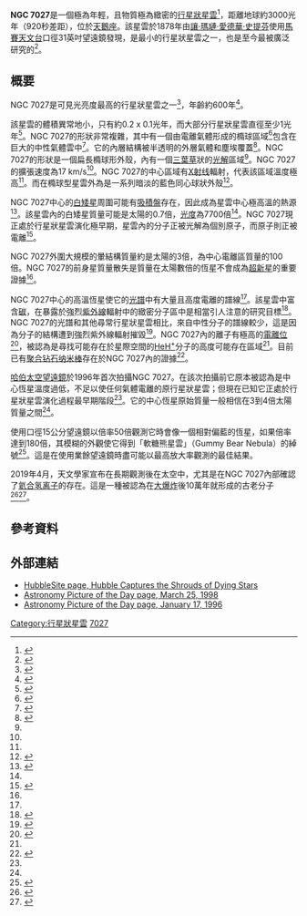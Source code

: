 {{noteTA
|G1=Astronomy
|1=zh-cn:哈勃空间望远镜; zh-tw:哈伯太空望遠鏡; zh-hk:哈勃太空望遠鏡;
}}
{{Planetary nebula |
| image = [[File:NGC7027_-_HST_-_Heic2011c.tif|250px]]
| name = [[NGC天體表|NGC]] 7027
| type = 
| epoch = [[J2000|J2000]]
| ra = {{RA|21|7|1.7}}<ref name="ned">{{cite web|title=NASA/IPAC EXTRAGALACTIC DATABASE|url=http://nedwww.ipac.caltech.edu|accessdate=2008-04-02|work=Results for NGC 7027|archiveurl=https://web.archive.org/web/20110514100451/http://nedwww.ipac.caltech.edu/|archivedate=2011-05-14|dead-url=no}}</ref>
| dec = {{DEC|+42|14|11}}<ref name="ned" />
| dist_ly = 3,000光年<ref name = "web">{{cite web|url=http://www.everystockphoto.com/photo.php?imageId=2025644|title=Staring into the Winds of Destruction: HST/NICMOS Images of the Planetary Nebula NGC 7027|accessdate=2008-10-11|archiveurl=https://web.archive.org/web/20190217084214/http://www.everystockphoto.com/photo.php?imageId=2025644|archivedate=2019-02-17|dead-url=yes}}</ref> 
| appmag_v = 10<ref>{{cite web|title=NGC 7027|url=http://seds.org/~spider/ngc/ngc.cgi?7027|publisher=SEDS NGC Database|accessdate=2008-10-11|deadurl=yes|archiveurl=https://web.archive.org/web/20040524192052/http://www.seds.org/~spider/ngc/ngc.cgi?7027|archivedate=2004-05-24}}</ref>
| size_v = 14" 
| constellation = [[天鵝座|天鵝座]]
| radius_ly = 14,000 天文單位<ref name = "web"/>
| absmag_v = 
| notes = 
| names = 
}}

'''NGC 7027'''是一個極為年輕，且物質極為緻密的[[行星狀星雲|行星狀星雲]]<ref name="SalasEtAl">{{Cite journal|title=The ISO-SWS spectrum of planetary nebula NGC 7027|url=http://www.aanda.org/10.1051/0004-6361:20000435|last=Bernard Salas|first=J.|last2=Pottasch|first2=S. R.|date=2001-03|journal=[[天文与天体物理学报|Astronomy & Astrophysics]]|issue=3|doi=10.1051/0004-6361:20000435|volume=367|pages=949–958|bibcode=2001A&A...367..949B|issn=0004-6361|last3=Beintema|first3=D. A.|last4=Wesselius|first4=P. R.}}</ref>，距離地球約3000光年（920秒差距），位於[[天鵝座|天鵝座]]。該星雲於1878年由[[讓·瑪璉·愛德華·史提芬|讓·瑪璉·愛德華·史提芬]]使用[[馬賽天文台|馬賽天文台]]口徑31英吋望遠鏡發現，是最小的行星狀星雲之一，也是至今最被廣泛研究的<ref name="O'Meara">{{Cite book|title=Deep-Sky Companions: Hidden Treasures|url=https://books.google.com/books?id=a6VY0Q1zsJoC&pg=PA514&hl=zh-CN|publisher=[[劍橋大學出版社|Cambridge University Press]]|date=2007-04-12|isbn=978-1-139-46373-7|language=en|first=Stephen James|last=O'Meara|pages=514}}</ref>。

==概要==
NGC 7027是可見光亮度最高的行星狀星雲之一<ref name="Kaler">{{Cite book|title=The Hundred Greatest Stars|url=https://books.google.com/books?id=MXxBoLwu2QMC&pg=PT220&hl=zh-CN|publisher=[[施普林格科学+商业媒体|Springer Science & Business Media]]|date=2002-06-19|isbn=978-0-387-95436-3|language=en|first=James B.|last=Kaler|pages=133}}</ref>，年齡約600年<ref name="WatersEtAl">{{Cite book|title=Astrophysics and Space Science|url=https://books.google.com/books?id=QG3dN6hpJwAC&pg=PA490&hl=zh-CN|publisher=Springer Science & Business Media|date=1998-08-31|isbn=978-0-7923-5152-8|language=en|first=L. B. F. M.|last=Waters|first2=C.|last2=Waelkens|first3=Karel A. van der|last3=Hucht|first4=P. A.|last4=Zaal|pages=490}}</ref>。

該星雲的體積異常地小，只有約0.2 x 0.1光年，而大部分行星狀星雲直徑至少1光年<ref name="O'Meara516">{{Cite book|title=Deep-Sky Companions: Hidden Treasures|url=https://books.google.com/books?id=a6VY0Q1zsJoC&pg=PA514&hl=zh-CN|publisher=Cambridge University Press|date=2007-04-12|isbn=978-1-139-46373-7|language=en|first=Stephen James|last=O'Meara|pages=516}}</ref>。NGC 7027的形狀非常複雜，其中有一個由電離氣體形成的橢球區域<ref name="Kastner">{{Cite journal|title=Discovery of Extended X-Ray Emission from the Planetary Nebula NGC 7027 by the [ITAL]Chandra X-Ray Observatory[/ITAL]|url=https://iopscience.iop.org/article/10.1086/319651|last=Kastner|first=Joel H.|last2=Vrtilek|first2=Saeqa D.|date=2001-04-01|journal=[[天文物理期刊|The Astrophysical Journal]]|issue=2|doi=10.1086/319651|volume=550|pages=L189–L192|arxiv=astro-ph/0102468|last3=Soker|first3=Noam|access-date=2021-03-30|archive-date=2021-02-02|archive-url=https://web.archive.org/web/20210202001857/https://iopscience.iop.org/article/10.1086/319651}}</ref>包含在巨大的中性氣體雲中<ref name="Masson">{{Cite journal|title=The structure of NGC 7027 and a determination of its distance by measurement of proper motions|url=http://adsabs.harvard.edu/doi/10.1086/167011|last=Masson|first=Colin R.|date=1989-01|journal=The Astrophysical Journal|doi=10.1086/167011|volume=336|pages=294|language=en|bibcode=1989ApJ...336..294M|issn=0004-637X|access-date=2021-03-30|archive-date=2019-04-17|archive-url=https://web.archive.org/web/20190417191223/http://adsabs.harvard.edu/doi/10.1086/167011}}</ref>。它的內層結構被半透明的外層氣體和塵埃覆蓋<ref name="NOAO">{{Cite web|title=NGC 7027|url=http://www.noao.edu/outreach/aop/observers/n7027.html|accessdate=2010-03-11|publisher=NOAO|archiveurl=https://web.archive.org/web/20100601223736/http://www.noao.edu/outreach/aop/observers/n7027.html|archivedate=2010-06-01|dead-url=no}}</ref>。NGC 7027的形狀是一個扁長橢球形外殼，內有一個[[三叶草属|三葉草]]狀的[[光分解作用|光解]]區域<ref name="Kastner" />。NGC 7027的擴張速度為17 km/s<ref name="Masson" />。NGC 7027的中心區域有[[X射线|X射线]]輻射，代表該區域溫度極高<ref name="Kastner" />。而在橢球型星雲外為是一系列暗淡的藍色同心球狀外殼<ref name="HubbleSite1996">{{Cite news|title=Hubble Telescope Photo Reveals Stellar Death Process|date=1996-01-16|url=http://hubblesite.org/newscenter/archive/releases/1996/1996/05/|accessdate=2010-03-11|archivedate=2010-03-16|archiveurl=https://web.archive.org/web/20100316181910/http://hubblesite.org/newscenter/archive/releases/1996/1996/05/|dead-url=no}}</ref>。

NGC 7027中心的[[白矮星|白矮星]]周圍可能有[[吸積盤|吸積盤]]存在，因此成為星雲中心極高溫的熱源<ref name="Guradzian p464">{{Cite book|title=The Physics and Dynamics of Planetary Nebulae|url=https://books.google.com/books?id=xxVkZBVIZeAC&pg=PP245&hl=zh-CN|publisher=Springer Berlin Heidelberg|date=1997-04-17|isbn=978-3-540-60965-0|language=en|first=Grigor A.|last=Gurzadyan|pages=464}}</ref>。該星雲內的白矮星質量可能是太陽的0.7倍，[[光度|光度]]為7700倍<ref name="Kaler" />。NGC 7027現正處於行星狀星雲演化極早期，星雲內的分子正被光解為個別原子，而原子則正被電離<ref name="HubbleSite">{{Cite news|title=Hubble Captures the Shrouds of Dying Stars|date=1998-03-18|url=http://hubblesite.org/newscenter/archive/releases/1998/11/background/|accessdate=2010-03-11|archivedate=2010-03-18|archiveurl=https://web.archive.org/web/20100318052704/http://hubblesite.org/newscenter/archive/releases/1998/11/background/|dead-url=no}}</ref>。

NGC 7027外圍大規模的暈結構質量約是太陽的3倍，為中心電離區質量的100倍。NGC 7027的前身星質量散失是質量在太陽數倍的恆星不會成為[[超新星|超新星]]的重要證據<ref name="O'Meara516" />。

NGC 7027中心的高溫恆星使它的[[光譜|光譜]]中有大量且高度電離的譜線<ref name="SalasEtAl" />。該星雲中富含[[碳|碳]]，在暴露於強烈[[紫外線|紫外線]]輻射中的緻密分子區中是相當引人注意的研究目標<ref name="LiuEtAl">{{Cite journal|title=An ISO Long Wavelength Spectrometer detection of CH in NGC 7027 and an HeH + upper limit|url=https://academic.oup.com/mnras/article-lookup/doi/10.1093/mnras/290.4.L71|last=Liu|first=X.- W.|last2=Barlow|first2=M. J.|date=1997-10-01|journal=[[皇家天文學會月報|Monthly Notices of the Royal Astronomical Society]]|issue=4|doi=10.1093/mnras/290.4.L71|volume=290|pages=L71–L75|language=en|bibcode=1997MNRAS.290L..71L|issn=0035-8711|last3=Dalgarno|first3=A.|last4=Tennyson|first4=J.|last5=Lim|first5=T.|last6=Swinyard|first6=B. M.|last7=Cernicharo|first7=J.|last8=Cox|first8=P.|last9=Baluteau|first9=J.- P.|access-date=2021-03-30|archive-date=2017-03-06|archive-url=https://web.archive.org/web/20170306181925/https://academic.oup.com/mnras/article-lookup/doi/10.1093/mnras/290.4.L71}}</ref>。NGC 7027的光譜和其他尋常行星狀星雲相比，來自中性分子的譜線較少，這是因為分子的結構遭到強烈紫外線輻射摧毀<ref name="KwokSandford">{{Cite book|title=Organic Matter in Space (IAU S251)|url=https://books.google.com/books?id=EWURgHzF3DQC&pg=PA170&hl=zh-CN|publisher=Cambridge University Press|date=2008|isbn=978-0-521-88982-7|language=en|first=[[國際天文聯會|International Astronomical Union]]|last=Symposium|pages=170}}</ref>。NGC 7027內的離子有極高的[[电离能|電離位]]<ref name="Gurzadian p45">{{Cite book|title=The Physics and Dynamics of Planetary Nebulae|url=https://books.google.com/books?id=xxVkZBVIZeAC&pg=PP245&hl=zh-CN|publisher=Springer Berlin Heidelberg|date=1997-04-17|isbn=978-3-540-60965-0|language=en|first=Grigor A.|last=Gurzadyan|pages=45}}</ref>，被認為是尋找可能存在於星際空間的[[氦合氢离子|HeH<sup>+</sup>]]分子的高度可能存在區域<ref name="LiuEtAl" />。目前已有[[聚合钻石纳米棒|聚合钻石纳米棒]]存在於NGC 7027內的證據<ref name="Reddy">{{Cite news|last=Reddy|first=Francis|title=Seeing red with nanodiamonds|newspaper=Astronomy.com|date=2006-01-17|url=http://www.astronomy.com/asy/default.aspx?c=a&id=3851|accessdate=2010-03-11|archivedate=2007-03-11|archiveurl=https://web.archive.org/web/20070311040510/http://www.astronomy.com/asy/default.aspx?c=a&id=3851|dead-url=no}}</ref>。

[[哈伯太空望遠鏡|哈伯太空望遠鏡]]於1996年首次拍攝NGC 7027。在該次拍攝前它原本被認為是中心恆星溫度過低，不足以使任何氣體電離的原行星狀星雲；但現在已知它正處於行星狀星雲演化過程最早期階段<ref name="O'Meara516" />。它的中心恆星原始質量一般相信在3到4倍太陽質量之間<ref name="SalasEtAl" />。

使用口徑15公分望遠鏡以倍率50倍觀測它時會像一個相對偏藍的恆星，如果倍率達到180倍，其模糊的外觀使它得到「軟糖熊星雲」（Gummy Bear Nebula）的綽號<ref>{{Cite web|title=NGC 7027 - Gummy Bear Planetary Nebula|url=https://stargazerslounge.com/topic/278437-ngc-7027-gummy-bear-planetary-nebula/|accessdate=2019-04-18|archiveurl=https://web.archive.org/web/20180111011617/https://stargazerslounge.com/topic/278437-ngc-7027-gummy-bear-planetary-nebula/|archivedate=2018-01-11|dead-url=no}}</ref>。這是在使用業餘望遠鏡時盡可能以最高放大率觀測的最佳結果。

2019年4月，天文學家宣布在長期觀測後在太空中，尤其是在NGC 7027內部確認了[[氦合氢离子|氦合氢离子]]的存在。這是一種被認為在[[大爆炸|大爆炸]]後10萬年就形成的古老分子<ref name="EG-20190417">{{cite news|last=Fisher|first=Christine|title=NASA finally found evidence of the universe's earliest molecule - The elusive helium hydride was found 3,000 light-years away.|url=https://www.engadget.com/2019/04/17/nasa-sofia-detects-helium-hydride/|date=17 April 2019|work=[[Engadget|Engadget]]|accessdate=17 April 2018|archivedate=2019-06-05|archiveurl=https://web.archive.org/web/20190605224054/https://www.engadget.com/2019/04/17/nasa-sofia-detects-helium-hydride/|dead-url=no}}</ref><ref name="NAT-20190417">{{Cite journal|title=Astrophysical detection of the helium hydride ion HeH +|url=https://www.nature.com/articles/s41586-019-1090-x|last=Güsten|first=Rolf|last2=Wiesemeyer|first2=Helmut|date=2019-04|journal=[[自然_(期刊)|Nature]]|issue=7752|doi=10.1038/s41586-019-1090-x|volume=568|pages=357–359|language=en|issn=1476-4687|last3=Neufeld|first3=David|last4=Menten|first4=Karl M.|last5=Graf|first5=Urs U.|last6=Jacobs|first6=Karl|last7=Klein|first7=Bernd|last8=Ricken|first8=Oliver|last9=Risacher|first9=Christophe|access-date=2019-04-18|archive-date=2019-04-18|archive-url=https://web.archive.org/web/20190418133113/https://www.nature.com/articles/s41586-019-1090-x}}</ref>。

{{commons category}}
{{Catalogs|NGC=7027}}

==參考資料==
{{reflist|2}}

==外部連結==
*[http://hubblesite.org/newscenter/archive/releases/nebula/1998/11/ HubbleSite page, Hubble Captures the Shrouds of Dying Stars]{{Wayback|url=http://hubblesite.org/newscenter/archive/releases/nebula/1998/11/ |date=20120402031859 }}
*[http://antwrp.gsfc.nasa.gov/apod/ap980325.html Astronomy Picture of the Day page, March 25, 1998]{{Wayback|url=http://antwrp.gsfc.nasa.gov/apod/ap980325.html |date=20100527183606 }}
*[http://apod.gsfc.nasa.gov/apod/ap960117.html Astronomy Picture of the Day page, January 17, 1996 ]{{Wayback|url=http://apod.gsfc.nasa.gov/apod/ap960117.html |date=20041222034231 }}

[[Category:行星狀星雲|Category:行星狀星雲]]
[[Category:天鵝座NGC天體|7027]]